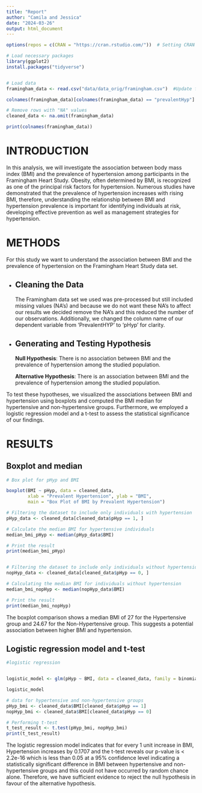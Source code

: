 ```yaml
---
title: "Report"
author: "Camila and Jessica"
date: "2024-03-26"
output: html_document
---
```


```r
options(repos = c(CRAN = "https://cran.rstudio.com/"))  # Setting CRAN mirror

```


```r
# Load necessary packages
library(ggplot2)
install.packages("tidyverse")


# Load data
framingham_data <- read.csv("data/data_orig/framingham.csv")  #Update file path as needed

colnames(framingham_data)[colnames(framingham_data) == "prevalentHyp"] <- "pHyp"

# Remove rows with "NA" values
cleaned_data <- na.omit(framingham_data)

print(colnames(framingham_data))

```



# **INTRODUCTION**

In this analysis, we will investigate the association between body mass index (BMI) and the prevalence of hypertension among participants in the Framingham Heart Study. Obesity, often determined by BMI, is recognized as one of the principal risk factors for hypertension. Numerous studies have demonstrated that the prevalence of hypertension increases with rising BMI, therefore, understanding the relationship between BMI and hypertension prevalence is important for identifying individuals at risk, developing effective prevention as well as management strategies for hypertension. 



# **METHODS**


For this study we want to understand the association between BMI and the prevalence of hypertension on the Framingham Heart Study data set.

* ## Cleaning the Data
The Framingham data set we used was pre-processed but still included missing values (NA's) and because we do not want these NA's to affect our results we decided remove the NA's and this reduced the number of our observations. Additionally, we changed the column name of our dependent variable from 'PrevalentHYP' to 'pHyp' for clarity.


* ## Generating and Testing Hypothesis


   **Null Hypothesis**: There is no association between BMI and the prevalence of hypertension among the studied population.

   **Alternative Hypothesis**: There is an association between BMI and the prevalence of hypertension among the studied population. 
 
To test these hypotheses, we visualized the associations between BMI and hypertension using boxplots and computed the BMI median for hypertensive and non-hypertensive groups. Furthermore, we employed a logistic regression model and a t-test to assess the statistical significance of our findings.
 
 
# **RESULTS**

## Boxplot and median


```r

# Box plot for pHyp and BMI

boxplot(BMI ~ pHyp, data = cleaned_data, 
        xlab = "Prevalent Hypertension", ylab = "BMI",
        main = "Box Plot of BMI by Prevalent Hypertension")
```


```r

# Filtering the dataset to include only individuals with hypertension
pHyp_data <- cleaned_data[cleaned_data$pHyp == 1, ]

# Calculate the median BMI for hypertensive individuals
median_bmi_pHyp <- median(pHyp_data$BMI)

# Print the result
print(median_bmi_pHyp)


# Filtering the dataset to include only individuals without hypertension
nopHyp_data <- cleaned_data[cleaned_data$pHyp == 0, ]

# Calculating the median BMI for individuals without hypertension
median_bmi_nopHyp <- median(nopHyp_data$BMI)

# Print the result
print(median_bmi_nopHyp)

```

The boxplot comparison shows a median BMI of 27 for the Hypertensive group and 24.67 for the Non-Hypertensive group. This suggests a potential association between higher BMI and hypertension.


## Logistic regression model and t-test


```r
#logistic regression 


logistic_model <- glm(pHyp ~ BMI, data = cleaned_data, family = binomial)

logistic_model

# data for hypertensive and non-hypertensive groups
pHyp_bmi <- cleaned_data$BMI[cleaned_data$pHyp == 1]
nopHyp_bmi <- cleaned_data$BMI[cleaned_data$pHyp == 0]

# Performing t-test
t_test_result <- t.test(pHyp_bmi, nopHyp_bmi)
print(t_test_result)
```

The logistic regression model indicates that for every 1 unit increase in BMI, Hypertension increases by 0.1707 and the t-test reveals our p-value is < 2.2e-16 which is less than 0.05 at a 95% confidence level indicating a statistically significant difference in BMI between hypertensive and non-hypertensive groups and this could not have occurred by random chance alone. Therefore, we have sufficient evidence to reject the null hypothesis in favour of the alternative hypothesis.
